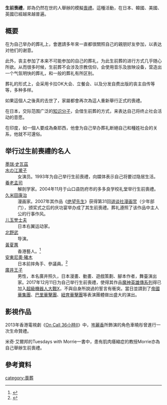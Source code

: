 {{roughtranslation|time=2017-02-25T04:59:06+00:00}}
{{not|生葬}}

{{POV|time=2014-07-23T04:18:11+00:00}} 
'''生前喪禮'''，即為仍然在世的人舉辦的模擬[[喪禮|喪禮]]。這種活動，在日本、韓國、美國、英國已經越來越普遍。

== 概要 ==
在为自己举办的葬礼上，會邀請多年來一直都很關照自己的親朋好友參加，以表达对他们的谢意。

此外，丧主参加了本来不可能参加的自己的葬礼，为此生前葬的进行方式几乎随心所欲。从而很多时候，生前葬不会涉及宗教信仰，会使用音乐及放映设备，营造出一个气氛明快的葬礼，和一般的葬礼有所区别。 

葬礼的形式上，会采用卡拉OK大会、立餐会、以及分发自费出版的丧主自传等等，多种多样。

如果這個人之後真的去世了，家屬都會再次為這人重新舉行正式的喪禮。

在日本，交际范围广泛的[[知识分子|知识分子]]，会借生前葬的方式，来表达自己将终止社会活动的意愿。

在印度，如一個人要成為桑耶西，他會为自己举办葬礼断絕自己和種姓社会的关系，他就不可還俗。

== 举行过生前喪禮的名人 ==
;[[墨瑞·史瓦茲|墨瑞·史瓦茲]]
;[[水の江瀧子|水の江瀧子]]
:女演员。1993年为自己举行生前喪禮，向媒体表示自己将要过隐居生活。
;[[養老孟司|養老孟司]]
:解剖学家。2004年11月于山口县防府市的多多良学校礼堂举行生前喪禮。
;[[久米田康治|久米田康治]]
:漫画家。2007年其作品《[[绝望先生|绝望先生]]》获得第31回[[讲谈社漫画赏|讲谈社漫画赏]]（少年部门），颁奖式之后的庆功宴举办成了其生前喪禮。葬礼遵照了该作品中主人公的行事作风。
;[[儿玉誉士夫|儿玉誉士夫]]
:日本右翼运动家。
;[[北野武|北野武]]
:导演。
;[[黃夏蕙|黃夏蕙]]
:香港藝人。<ref>{{Cite web|title=港星黃夏蕙斥百萬辦生前喪禮 死後捐器官|url=http://ent.sina.com.hk/news/-2-1125583/1.html|access-date=2021-09-17|publisher=新浪網|archive-url=https://web.archive.org/web/20140714144559/http://ent.sina.com.hk/news/-2-1125583/1.html|archive-date=2014-07-14|dead-url=yes}}</ref>
;[[安東尼奧·豬木|安東尼奧·豬木]]
:日本前摔角手、參議員。<ref>{{Cite web|title=プロレス：アントニオ猪木氏「生前葬」 ハンセンら参列|url=https://mainichi.jp/articles/20171022/k00/00m/050/085000c|access-date=2021-09-17|work=毎日新聞|language=ja|archive-date=2019-06-09|archive-url=https://web.archive.org/web/20190609065331/https://mainichi.jp/articles/20171022/k00/00m/050/085000c|dead-url=no}}</ref>
;[[廣井王子|廣井王子]]
:男性，本名廣井照久，日本漫畫、動畫、遊戲策劃、腳本作者，舞臺演出家。2017年12月11日为自己举行生前喪禮，使得其作品[[魔神英雄傳系列|魔神英雄傳系列]]得已加入[[超級機器人大戰X|超級機器人大戰X]]，不與自身所說過的誓言有衝突。當日並請到了[[帝國華集團|帝國華集團]]、[[巴里華擊團|巴里華擊團]]、[[紐育華擊團|紐育華擊團]]等表演團體做出盛大的演出。

==影視作品==
2013年香港電視劇《[[On_Call_36小時II|On Call 36小時II]]》中，[[岑麗香|岑麗香]]所飾演的角色車曉彤曾進行一次生命贊禮。

米奇·艾爾邦的Tuesdays with Morrie一書中，患有肌肉痿縮症的教授Morrie亦為自己舉辦生前喪禮。

==參考資料==
{{REFLIST}}
[[category:喪葬|category:喪葬]]